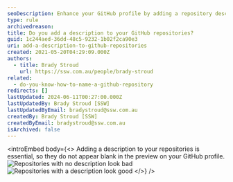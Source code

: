 ```yaml
---
seoDescription: Enhance your GitHub profile by adding a repository description to make it stand out
type: rule
archivedreason:
title: Do you add a description to your GitHub repositories?
guid: 1c244aed-36dd-48c5-9232-1b02f2ca90e3
uri: add-a-description-to-github-repositories
created: 2021-05-20T04:29:09.000Z
authors:
  - title: Brady Stroud
    url: https://ssw.com.au/people/brady-stroud
related:
  - do-you-know-how-to-name-a-github-repository
redirects: []
lastUpdated: 2024-06-11T00:27:00.000Z
lastUpdatedBy: Brady Stroud [SSW]
lastUpdatedByEmail: bradystroud@ssw.com.au
createdBy: Brady Stroud [SSW]
createdByEmail: bradystroud@ssw.com.au
isArchived: false
---
```


<introEmbed
  body={<>
Adding a description to your repositories is essential, so they do not appear blank in the preview on your GitHub profile.
![Repositories with no description look bad](/uploads/rules/add-a-description-to-github-repositories/bad-no-description.png)
![Repositories with a description look good](/uploads/rules/add-a-description-to-github-repositories/good-nice-description.png)
  </>}
/>
